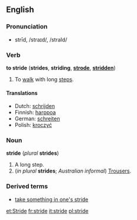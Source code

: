 ==English==
=== Pronunciation ===
*strīd, /straɪd/, /straId/

=== Verb ===
'''to stride''' ('''strides''', '''striding''', '''[[strode]]''', '''[[stridden]]''')

#To [[walk]] with long [[step]]s.

==== Translations ====
*Dutch: [[schrijden]]
*Finnish: [[harppoa]]
*German: [[schreiten]]
*Polish: [[kroczyć]]

=== Noun ===
'''stride''' (''plural'' '''strides''')

#A long step.
#(''in plural'' '''strides'''; ''Australian informal'') [[Trousers]].

===Derived terms===
*[[take something in one's stride]]

[[et:Stride]]
[[fr:stride]]
[[it:stride]]
[[pl:stride]]